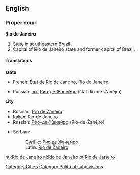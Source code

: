 ==English==
{{wikipedia}}
===Proper noun===
'''Rio de Janeiro'''

#State in southeastern [[Brazil]].
#Capital of Rio de Janeiro state and former capital of Brazil.

====Translations====
'''state'''
{{top}}
*French: [[État de Rio de Janeiro]], Rio de Janeiro
{{mid}}
*Russian: [[шт.]] [[Рио-де-Жанейро]] (štat Río-de-Žanéjro) {{m}}
{{bottom}}

'''city'''
{{top}}
*Bosnian: [[Rio de Žaneiro#Bosnian|Rio de Žaneiro]] {{m}}
*Italian: Rio de Janeiro {{f}}
*Russian: [[Рио-де-Жанейро]] (Río-de-Žanéjro) {{m}}
{{mid}}
*Serbian:
*:Cyrillic: [[Рио де Жанеиро#Serbian|Рио де Жанеиро]] {{m}}
*:Latin: [[Rio de Žaneiro#Serbian|Rio de Žaneiro]] {{m}}
{{bottom}}

[[Category:Cities]]
[[Category:Political subdivisions]]

[[hu:Rio de Janeiro]]
[[nl:Rio de Janeiro]]
[[pt:Rio de Janeiro]]